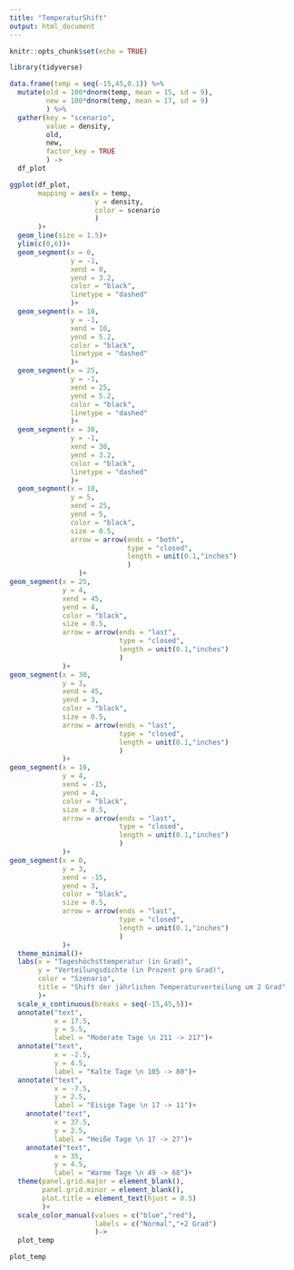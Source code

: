 ```yaml
---
title: "TemperaturShift"
output: html_document
---
```


```r
knitr::opts_chunk$set(echo = TRUE)
```


```r
library(tidyverse)
```


```r
data.frame(temp = seq(-15,45,0.1)) %>%
  mutate(old = 100*dnorm(temp, mean = 15, sd = 9),
         new = 100*dnorm(temp, mean = 17, sd = 9)
         ) %>%
  gather(key = "scenario",
         value = density,
         old,
         new,
         factor_key = TRUE
         ) ->
  df_plot
```



```r
ggplot(df_plot,
       mapping = aes(x = temp,
                     y = density,
                     color = scenario
                     )
       )+
  geom_line(size = 1.5)+
  ylim(c(0,6))+
  geom_segment(x = 0,
               y = -1,
               xend = 0,
               yend = 3.2,
               color = "black",
               linetype = "dashed"
               )+
  geom_segment(x = 10,
               y = -1,
               xend = 10,
               yend = 5.2,
               color = "black",
               linetype = "dashed"
               )+
  geom_segment(x = 25,
               y = -1,
               xend = 25,
               yend = 5.2,
               color = "black",
               linetype = "dashed"
               )+
  geom_segment(x = 30,
               y = -1,
               xend = 30,
               yend = 3.2,
               color = "black",
               linetype = "dashed"
               )+
  geom_segment(x = 10,
               y = 5,
               xend = 25,
               yend = 5,
               color = "black",
               size = 0.5,
               arrow = arrow(ends = "both",
                             type = "closed",
                             length = unit(0.1,"inches")
                             )
                 )+
geom_segment(x = 25,
             y = 4,
             xend = 45,
             yend = 4,
             color = "black",
             size = 0.5,
             arrow = arrow(ends = "last",
                           type = "closed",
                           length = unit(0.1,"inches")
                           )
             )+
geom_segment(x = 30,
             y = 3,
             xend = 45,
             yend = 3,
             color = "black",
             size = 0.5,
             arrow = arrow(ends = "last",
                           type = "closed",
                           length = unit(0.1,"inches")
                           )
             )+
geom_segment(x = 10,
             y = 4,
             xend = -15,
             yend = 4,
             color = "black",
             size = 0.5,
             arrow = arrow(ends = "last",
                           type = "closed",
                           length = unit(0.1,"inches")
                           )
             )+
geom_segment(x = 0,
             y = 3,
             xend = -15,
             yend = 3,
             color = "black",
             size = 0.5,
             arrow = arrow(ends = "last",
                           type = "closed",
                           length = unit(0.1,"inches")
                           )
             )+
  theme_minimal()+
  labs(x = "Tageshöchsttemperatur (in Grad)",
       y = "Verteilungsdichte (in Prozent pro Grad)",
       color = "Szenario",
       title = "Shift der jährlichen Temperaturverteilung um 2 Grad"
       )+
  scale_x_continuous(breaks = seq(-15,45,5))+
  annotate("text",
           x = 17.5,
           y = 5.5,
           label = "Moderate Tage \n 211 -> 217")+
  annotate("text",
           x = -2.5,
           y = 4.5,
           label = "Kalte Tage \n 105 -> 80")+
  annotate("text",
           x = -7.5,
           y = 2.5,
           label = "Eisige Tage \n 17 -> 11")+
    annotate("text",
           x = 37.5,
           y = 2.5,
           label = "Heiße Tage \n 17 -> 27")+
    annotate("text",
           x = 35,
           y = 4.5,
           label = "Warme Tage \n 49 -> 68")+
  theme(panel.grid.major = element_blank(),
        panel.grid.minor = element_blank(),
        plot.title = element_text(hjust = 0.5)
        )+
  scale_color_manual(values = c("blue","red"),
                     labels = c("Normal","+2 Grad") 
                     )->
  plot_temp

plot_temp
```

